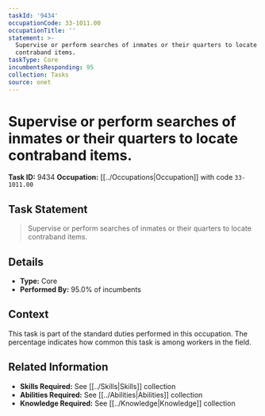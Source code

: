 ```yaml
---
taskId: '9434'
occupationCode: 33-1011.00
occupationTitle: ''
statement: >-
  Supervise or perform searches of inmates or their quarters to locate
  contraband items.
taskType: Core
incumbentsResponding: 95
collection: Tasks
source: onet
---
```

# Supervise or perform searches of inmates or their quarters to locate contraband items.

**Task ID:** 9434
**Occupation:** [[../Occupations|Occupation]] with code `33-1011.00`

## Task Statement

> Supervise or perform searches of inmates or their quarters to locate contraband items.

## Details

- **Type:** Core
- **Performed By:** 95.0% of incumbents

## Context

This task is part of the standard duties performed in this occupation. The percentage indicates how common this task is among workers in the field.

## Related Information

- **Skills Required:** See [[../Skills|Skills]] collection
- **Abilities Required:** See [[../Abilities|Abilities]] collection
- **Knowledge Required:** See [[../Knowledge|Knowledge]] collection
